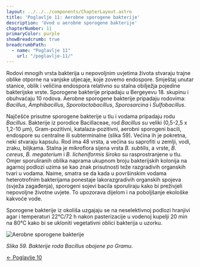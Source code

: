 ```yaml
---
layout: ../../../components/ChapterLayout.astro
title: 'Poglavlje 11: Aerobne sporogene bakterije'
description: 'Uvod u aerobne sporogene bakterije'
chapterNumber: 11
primaryColor: purple
showBreadcrumb: true
breadcrumbPath:
  - name: "Poglavlje 11"
    url: "/poglavlje-11/"
---
```




Rodovi mnogih vrsta bakterija u nepovoljnim uvjetima života stvaraju trajne oblike otporne na vanjske utjecaje, koje zovemo endospore. Smještaj unutar stanice, oblik i veličina endospora relativno su stalna obilježja pojedine bakterijske vrste. Sporogene bakterije pripadaju u Bergeyevu 18. skupinu i obuhvaćaju 10 rodova. Aerobne sporogene bakterije pripadaju rodovima: *Bacillus*, *Amphibacillus*, *Sporolactobacillus*, *Sporosarcina* i *Sulfobacillus*.

Najčešće prisutne sporogene bakterije u tlu i vodama pripadaju rodu *Bacillus*. Bakterije iz porodice Bacillaceae, rod *Bacillus* su veliki (0,5-2,5 x 1,2-10 μm), Gram-pozitivni, katalaza-pozitivni, aerobni sporogeni bacili, endospore su centralne ili subterminalne (slika 59). Većina ih je pokretna, neki stvaraju kapsulu. Rod ima 48 vrsta, a većina su saprofiti u zemlji, vodi, zraku, biljkama. Stalna je mikroflora sijena vrsta *B. subtilis*, a vrste, *B. cereus*, *B. megaterium* i *B. licheniformis* široko su rasprostranjene u tlu. Omjer sporuliranih oblika naprama ukupnom broju bakterijskih kolonija na agarnoj podlozi uzima se kao znak prisutnosti teže razgradivih organskih tvari u vodama. Naime, smatra se da kada u površinskim vodama heterotrofnim bakterijama ponestaje lakorazgradivih organskih spojeva (svježa zagađenja), sporogeni sojevi bacila sporuliraju kako bi preživjeli nepovoljne životne uvjete. To upozorava dijelom i na poboljšanje ekološke kakvoće vode.

Sporogene bakterije iz okoliša uzgajaju se na neselektivnoj podlozi hranjivi agar i temperaturi 22°C/72 h nakon pasterizacije u vodenoj kupelji 20 min na 80°C kako bi se ukloniti vegetativni oblici bakterija u uzorku.

![Aerobne sporogene bakterije](/images/slika59.jpg)

*Slika 59. Bakterije roda Bacillus obojene po Gramu.*

[← Poglavlje 10](../poglavlje-10)
